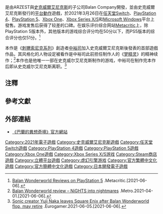 {{noteTA
| G1=Games
| 1=zh-cn:梦精灵; zh-tw:飛天幽夢;
}}
{{Infobox video game
| title      = 巴蘭的異想奇境
| japanese   = バランワンダーワールド
| english    = Balan Wonderworld
| image      = 巴蘭的異想奇境.jpg
| developer  = {{ubl|{{le|ARZEST}}|Balan Company{{Notetag|name=name1|Balan Company是[[史克威爾艾尼克斯|史克威爾艾尼克斯]]旗下子公司.<ref>{{cite web|url=https://blog.playstation.com/2020/07/23/yuji-naka-invites-you-into-the-wonderous-world-of-balan-wonderworld/|title=Yuji Naka invites you into the wonderous world of Balan Wonderworld|last=Naka|first=Yuji|author-link=Yuji Naka|website=[[PlayStation_Blog|PlayStation Blog]]|date=2020-07-23|accessdate=2021-03-17|archive-url=https://web.archive.org/web/20200724015425/https://blog.playstation.com/2020/07/23/yuji-naka-invites-you-into-the-wonderous-world-of-balan-wonderworld/|archive-date=2020-07-24}}</ref>}}}}
| publisher  = [[史克威爾艾尼克斯|史克威爾艾尼克斯]]
| producer   = 	藤本則義
| writer     = 
| director   = [[中裕司|中裕司]]
| artist     = [[大島直人|大島直人]]
| composer   = 山崎良
| genre      = [[平台遊戲|平台]]
| engine     = [[虛幻引擎|虛幻引擎4]]
| platforms  = {{ubl|[[任天堂Switch|任天堂Switch]]|[[PlayStation_4|PlayStation 4]]|[[PlayStation_5|PlayStation 5]]|[[Xbox_One|Xbox One]]|[[Xbox_Series_X/S|Xbox Series X/S]]|[[Microsoft_Windows|Microsoft Windows]]}}
| released   = {{vgr|WW|2021年3月26日}}
| modes      = [[單人電子遊戲|單人]]
}}
{{vgname|巴蘭的異想奇境|ja=バランワンダーワールド|en=Balan Wonderworld|diff=yes}}是由ARZEST與[[史克威爾艾尼克斯|史克威爾艾尼克斯]]的子公司Balan Company開發，並由史克威爾艾尼克斯發行的[[平台遊戲|平台動作]]遊戲，於2021年3月26日在[[任天堂Switch|任天堂Switch]]、[[PlayStation_4|PlayStation 4]]、[[PlayStation_5|PlayStation 5]]、[[Xbox_One|Xbox One]]、[[Xbox_Series_X/S|Xbox Series X/S]]和[[Microsoft_Windows|Microsoft Windows]]平台上發售。游戏发售后获得了较差的口碑。在娱乐评价综合网站[[Metacritic|Metacritic]]上，除PlayStation 5版本外，其他版本的游戏综合评分均在50分以下，而PS5版本的综合评分也仅51分。<ref>[https://www.metacritic.com/game/playstation-5/balan-wonderworld Balan Wonderworld Reviews on PlayStation 5] {{Wayback|url=https://www.metacritic.com/game/playstation-5/balan-wonderworld |date=20210415013327 }}.Metacritic.[2021-06-06].</ref>

本作是《[[刺猬索尼克系列|刺猬索尼克系列]]》創造者[[中裕司|中裕司]]加入史克威爾艾尼克斯後發表的首部遊戲作品，其风格化的人物设定被看作是中裕司此前担任制作人的《[[梦精灵|梦精灵]]》的精神续作；<ref>[https://metro.co.uk/2021/04/01/balan-wonderworld-review-nights-into-nightmares-14343073/ Balan Wonderworld review – NiGHTS into nightmares] {{Wayback|url=https://metro.co.uk/2021/04/01/balan-wonderworld-review-nights-into-nightmares-14343073/ |date=20210606185016 }}.Metro.2021-04-01.[2021-06-06].</ref>本作也是他唯一一部在史克威尔艾尼克斯制作的游戏，中裕司在制作完本作后即从史克威尔艾尼克斯离职。<ref>[https://www.eurogamer.net/articles/2021-06-05-sonic-creator-yuji-naka-leaves-square-enix-after-balan-wonderworld-flop-may-retire Sonic creator Yuji Naka leaves Square Enix after Balan Wonderworld flop, may retire] {{Wayback|url=https://www.eurogamer.net/articles/2021-06-05-sonic-creator-yuji-naka-leaves-square-enix-after-balan-wonderworld-flop-may-retire |date=20210606193232 }}.Eurogamer.2021-06-05.[2021-06-06].</ref>

==注釋==
{{NoteFoot}}

==參考文獻==
{{Reflist}}

==外部連結==
*[https://www.balanwonderworld.com/ 《巴蘭的異想奇境》官方網站] {{Wayback|url=https://www.balanwonderworld.com/ |date=20210224001822 }}

{{音速小子系列}}
{{DEFAULTSORT:Balan Wonderworld}}

[[Category:2021年電子遊戲|Category:2021年電子遊戲]]
[[Category:史克威爾艾尼克斯遊戲|Category:史克威爾艾尼克斯遊戲]]
[[Category:任天堂Switch遊戲|Category:任天堂Switch遊戲]]
[[Category:PlayStation_4遊戲|Category:PlayStation 4遊戲]]
[[Category:PlayStation_5遊戲|Category:PlayStation 5遊戲]]
[[Category:Xbox_One遊戲|Category:Xbox One遊戲]]
[[Category:Xbox_Series_X/S游戏|Category:Xbox Series X/S游戏]]
[[Category:Steam商店遊戲|Category:Steam商店遊戲]]
[[Category:立體平台遊戲|Category:立體平台遊戲]]
[[Category:虚幻引擎游戏|Category:虚幻引擎游戏]]
[[Category:官方繁體中文化遊戲|Category:官方繁體中文化遊戲]]
[[Category:官方簡體中文化遊戲|Category:官方簡體中文化遊戲]]
[[Category:日本開發電子遊戲|Category:日本開發電子遊戲]]